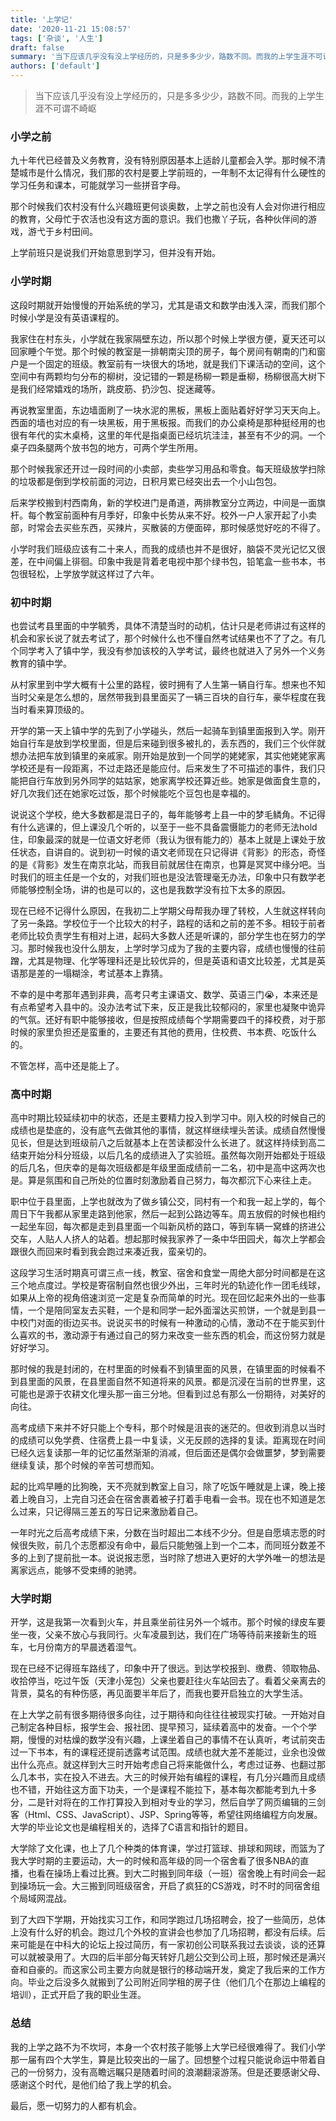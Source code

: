```yaml
---
title: '上学记'
date: '2020-11-21 15:08:57'
tags: ['杂谈', '人生']
draft: false
summary: '当下应该几乎没有没上学经历的，只是多多少少，路数不同。而我的上学生涯不可谓不崎岖'
authors: ['default']
---
```


> 当下应该几乎没有没上学经历的，只是多多少少，路数不同。而我的上学生涯不可谓不崎岖

### 小学之前

九十年代已经普及义务教育，没有特别原因基本上适龄儿童都会入学。那时候不清楚城市是什么情况，我们那的农村是要上学前班的，一年制不太记得有什么硬性的学习任务和课本，可能就学习一些拼音字母。

那个时候我们农村没有什么兴趣班更何谈奥数，上学之前也没有人会对你进行相应的教育，父母忙于农活也没有这方面的意识。我们也撒丫子玩，各种伙伴间的游戏，游弋于乡村田间。

上学前班只是说我们开始意思到学习，但并没有开始。

### 小学时期

这段时期就开始慢慢的开始系统的学习，尤其是语文和数学由浅入深，而我们那个时候小学是没有英语课程的。

我家住在村东头，小学就在我家隔壁东边，所以那个时候上学很方便，夏天还可以回家睡个午觉。那个时候的教室是一排朝南尖顶的房子，每个房间有朝南的门和窗户是一个固定的班级。教室前有一块很大的场地，就是我们下课活动的空间，这个空间中有两颗均匀分布的柳树，没记错的一颗是杨柳一颗是垂柳，杨柳很高大树下是我们经常嬉戏的场所，跳皮筋、扔沙包、捉迷藏等。

再说教室里面，东边墙面刷了一块水泥的黑板，黑板上面贴着好好学习天天向上。西面的墙也对应的有一块黑板，用于黑板报。而我们的办公桌椅是那种挺经用的也很有年代的实木桌椅，这里的年代是指桌面已经坑坑洼洼，甚至有不少的洞。一个桌子四条腿两个放书包的地方，可两个学生所用。

那个时候我家还开过一段时间的小卖部，卖些学习用品和零食。每天班级放学扫除的垃圾都是倒到学校前面的河边，日积月累已经突出去一个小山包包。

后来学校搬到村西南角，新的学校进门是甬道，两排教室分立两边，中间是一面旗杆。每个教室前面种有月季好，印象中长势从来不好。校外一户人家开起了小卖部，时常会去买些东西，买辣片，买散装的方便面碎，那时候感觉好吃的不得了。

小学时我们班级应该有二十来人，而我的成绩也并不是很好，脑袋不灵光记忆又很差，在中间偏上徘徊。印象中我是背着老电视中那个绿书包，铅笔盒一些书本，书包很轻松，上学放学就这样过了六年。

### 初中时期

也尝试考县里面的中学毓秀，具体不清楚当时的动机，估计只是老师讲过有这样的机会和家长说了就去考试了，那个时候什么也不懂自然考试结果也不了了之。有几个同学考入了镇中学，我没有参加该校的入学考试，最终也就进入了另外一个义务教育的镇中学。

从村家里到中学大概有十公里的路程，彼时拥有了人生第一辆自行车。想来也不知当时父亲是怎么想的，居然带我到县里面买了一辆三百块的自行车，豪华程度在我当时看来算顶级的。

开学的第一天上镇中学的先到了小学碰头，然后一起骑车到镇里面报到入学。刚开始自行车是放到学校里面，但是后来碰到很多被扎的，丢东西的，我们三个伙伴就想办法把车放到镇里的亲戚家。刚开始是放到一个同学的姥姥家，其实他姥姥家离学校还是有一段距离，不过走路还是能应付。后来发生了不可描述的事件，我们只能把自行车放到另外同学的姑姑家，她家离学校还算近些。她家是做面食生意的，好几次我们还在她家吃过饭，那个时候能吃个豆包也是幸福的。

说说这个学校，绝大多数都是混日子的，每年能够考上县一中的梦毛鳞角。不记得有什么逃课的，但上课没几个听的，以至于一些不具备震慑能力的老师无法hold住，印象最深的就是一位语文好老师（我认为很有能力的）基本上就是上课处于放任状态，自讲自的。说到初一时候的语文老师现在只记得讲《背影》的形态，奇怪的是《背影》发生在南京北站，而我目前就居住在南京，也算是冥冥中缘分吧。当时我们的班主任是一个女的，对我们班也是没法管理毫无办法，印象中只有数学老师能够控制全场，讲的也是可以的，这也是我数学没有拉下太多的原因。

现在已经不记得什么原因，在我初二上学期父母帮我办理了转校，人生就这样转向了另一条路。学校位于一个比较大的村子，路程的话和之前的差不多。相较于前者老师比较负责学生有相对上进，起码大多数人还是听课的，部分学生也在努力的学习。那时候我也没什么朋友，上学时学习成为了我的主要内容，成绩也慢慢的往前蹭，尤其是物理、化学等理科还是比较优异的，但是英语和语文比较差，尤其是英语那是差的一塌糊涂，考试基本上靠猜。

不幸的是中考那年遇到非典，高考只考主课语文、数学、英语三门😭，本来还是有点希望考入县中的。没办法考试下来，反正是我比较郁闷的，家里也凝聚中诡异的气氛。还好有职中能够接收，但是按照成绩每个学期需要四千的择校费，对于那时候的家里负担还是蛮重的，主要还有其他的费用，住校费、书本费、吃饭什么的。

不管怎样，高中还是能上了。

### 高中时期

高中时期比较延续初中的状态，还是主要精力投入到学习中。刚入校的时候自己的成绩也是垫底的，没有底气去做其他的事情，就这样继续埋头苦读。成绩自然慢慢见长，但是达到班级前八之后就基本上在苦读都没什么长进了。就这样持续到高二结束开始分科分班级，以后几名的成绩进入了实验班。虽然每次刚开始都处于班级的后几名，但庆幸的是每次班级都是年级里面成绩前一二名，初中是高中这两次也是。算是氛围和自己所处的位置时刻激励着自己努力，每次都沉下心来往上走。

职中位于县里面，上学也就改为了做乡镇公交，同村有一个和我一起上学的，每个周日下午我都从家里走路到他家，然后一起到公路边等车。周五放假的时候也相约一起坐车回，每次都是走到县里面一个叫新风桥的路口，等到车辆一窝蜂的挤进公交车，人贴人人挤人的站着。想起那时候我家养了一条中华田园犬，每次上学都会跟很久而回来时看到我会跑过来凑近我，蛮亲切的。

这段学习生活时期真可谓三点一线，教室、宿舍和食堂一周绝大部分时间都是在这三个地点度过。学校是寄宿制自然也很少外出，三年时光的轨迹化作一团毛线球，如果从上帝的视角倍速浏览一定是复杂而简单的时光。现在回忆起来外出的一些事情，一个是陪同室友去买鞋，一个是和同学一起外面溜达买煎饼，一个就是到县一中校门对面的街边买书。说说买书的时候有一种激动的心情，激动不在于能买到什么喜欢的书，激动源于有通过自己的努力来改变一些东西的机会，而这份努力就是好好学习。

那时候的我是封闭的，在村里面的时候看不到镇里面的风景，在镇里面的时候看不到县里面的风景，在县里面自然不知道将来的风景。都是沉浸在当前的世界里，这可能也是源于农耕文化埋头那一亩三分地。但看到过总有那么一份期待，对美好的向往。

高考成绩下来并不好只能上个专科，那个时候是沮丧的迷茫的。但收到消息以当时的成绩可以免学费、住宿费上县一中复读，义无反顾的选择的复读。距离现在时间已经久远复读那一年的记忆虽然渐渐的消减，但后面还是偶尔会做噩梦，梦到需要继续复读，那个时候的辛苦可想而知。

起的比鸡早睡的比狗晚，天不亮就到教室上自习，除了吃饭午睡就是上课，晚上接着上晚自习，上完自习还会在宿舍裹着被子打着手电看一会书。现在也不知道是怎么过来，只记得隔三差五的写日记来激励着自己。

一年时光之后高考成绩下来，分数在当时超出二本线不少分。但是自愿填志愿的时候很失败，前几个志愿都没有命中，最后只能勉强上到一个二本，而同班分数差不多的上到了提前批一本。说说报志愿，当时除了想进入更好的大学外唯一的想法是离家远点，能够不受束缚的驰骋。

### 大学时期

开学，这是我第一次看到火车，并且乘坐前往另外一个城市。那个时候的绿皮车要坐一夜，父亲不放心与我同行。火车凌晨到达，我们在广场等待前来接新生的班车，七月份南方的早晨透着湿气。

现在已经不记得班车路线了，印象中开了很远。到达学校报到、缴费、领取物品、收拾停当，吃过午饭（天津小笼包）父亲也要赶往火车站回去了。看着父亲离去的背景，莫名的有种伤感，再见面要半年后了，而我也要开启独立的大学生活。

在上大学之前有很多期待很多向往，过于期待和向往往往被现实打破。一开始对自己制定各种目标，报学生会、报社团、提早预习，延续着高中的发奋。一个个学期，慢慢的对枯燥的数学没有兴趣，上课坐着自己的事情不在认真听，考试前突击过一下书本，有的课程还提前透露考试范围。成绩也就大差不差能过，业余也没做出什么亮点。就这样到大三时开始考虑自己将来能做什么，考虑过证券、也翻过那么几本书，实在投入不进去。大三的时候开始有编程的课程，有几分兴趣而且成绩也不错，开始往这方面下功夫，一个是课程不能拉下，基本每次都能考到九十多分，二是针对将在的工作打算投入到相对专业的学习，然后自学了网页编辑的三剑客（Html、CSS、JavaScript）、JSP、Spring等等，希望往网络编程方向发展。大学的毕业论文也是编程相关的，选择了C语言和指针的题目。

大学除了文化课，也上了几个种类的体育课，学过打篮球、排球和网球，而篮为了我大学时期的主要运动，大一的时候和高年级的同一个宿舍看了很多NBA的直播，也看在操场上看过比赛。到大二时搬到同年级（一班）宿舍晚上有时间会一起到操场玩一会。大三搬到同班级宿舍，开启了疯狂的CS游戏，时不时的同宿舍组个局域网混战。

到了大四下学期，开始找实习工作，和同学跑过几场招聘会，投了一些简历，总体上没有什么好的机会。跑过几个外校的宣讲会也参加了几场招聘，都没有后续。后来可能是在中科大的论坛上投过简历，有一家初创公司联系我过去谈谈，谈的还算可以就被录用了。大四的后半部分每天转好几趟公交到公司上班，那时候还是满兴奋和自豪的。而这家公司主要方向就是银行的移动端开发，奠定了我后来的工作方向。毕业之后没多久就搬到了公司附近同学租的房子住（他们几个在那边上编程的培训），正式开启了我的职业生涯。

### 总结

我的上学之路不为不坎坷，本身一个农村孩子能够上大学已经很难得了。我们小学那一届有四个大学生，算是比较突出的一届了。回想整个过程只能说命运中带着自己的一份努力，没有高瞻远瞩只是随着时间的浪潮翻滚游荡。但是还要感谢父母、感谢这个时代，是他们给了我上学的机会。

最后，愿一切努力的人都有机会。
